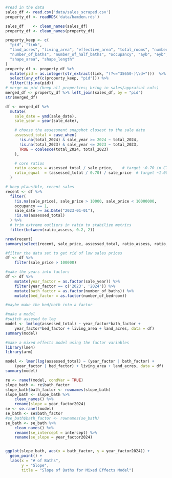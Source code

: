 ```r
#read in the data
sales_df <- read.csv('data/sales_scraped.csv')
property_df <- readRDS('data/hamden.rds')

sales_df    <- clean_names(sales_df)
property_df <- clean_names(property_df)
```

```r
property_keep <- c(
  "pid", "link", 
  "land_acres", "living_area", "effective_area", "total_rooms", "number_of_bedroom",
  "number_of_baths", "number_of_half_baths", "occupancy", "ayb", "eyb",
  "shape_area", "shape_length"
)
property_df <- property_df %>%
  mutate(pid = as.integer(str_extract(link, "(?<=^35650-)\\d+")))  %>%
  select(any_of(c(property_keep, "pid"))) %>% 
  filter(!is.na(pid))
# merge on pid (keep all properties; bring in sales/appraisal cols)
merged_df <- property_df %>% left_join(sales_df, by = "pid")
str(merged_df)
```

```r
df <- merged_df %>%
  mutate(
    sale_date = ymd(sale_date),
    sale_year = year(sale_date),

    # choose the assessment snapshot closest to the sale date
    assessed_total = case_when(
      !is.na(total_2024) & sale_year >= 2024 ~ total_2024,
      !is.na(total_2023) & sale_year <= 2023 ~ total_2023,
      TRUE ~ coalesce(total_2024, total_2023)
    ),

    # core ratios
    ratio_assess = assessed_total / sale_price,    # target ~0.70 in CT
    ratio_equal  = (assessed_total / 0.70) / sale_price  # target ~1.00
  )

# keep plausible, recent sales
recent <- df %>%
  filter(
    !is.na(sale_price), sale_price > 10000, sale_price < 10000000, 
    occupancy == 1,
    sale_date >= as.Date("2023-01-01"), 
    !is.na(assessed_total)
  ) %>%
  # trim extreme outliers in ratio to stabilize metrics
  filter(between(ratio_assess, 0.2, 2))

nrow(recent)
summary(select(recent, sale_price, assessed_total, ratio_assess, ratio_equal))
```

```r
#filter the data set to get rid of low sales prices
df <- df %>%
    filter(sale_price > 100000)

#make the years into factors
df <- df %>%
    mutate(year_factor = as.factor(sale_year)) %>%
    filter(year_factor == c('2023', '2024')) %>%
    mutate(bath_factor = as.factor(number_of_baths)) %>%
    mutate(bed_factor = as.factor(number_of_bedroom))

#maybe make the bed/bath into a factor

```

```r
#make a model
#switch assesed to log
model <- lm(log(assessed_total) ~ year_factor*bath_factor + 
    year_factor*bed_factor + living_area + land_acres, data = df)
summary(model)
```

```r
#make a mixed effects model using the factor variables
library(lme4)
library(arm)

model <- lmer(log(assessed_total) ~ (year_factor | bath_factor) + 
    (year_factor | bed_factor) + living_area + land_acres, data = df)
summary(model)

re <- ranef(model, condVar = TRUE)
slope_bath <- re$bath_factor
slope_bath$bath_factor <- rownames(slope_bath)
slope_bath <- slope_bath %>%
    clean_names() %>%
    rename(slope = year_factor2024)
se <- se.ranef(model)
se_bath <- se$bath_factor
#se_bath$bath_factor <- rownames(se_bath)
se_bath <- se_bath %>%
    clean_names() %>%
    rename(se_intercept = intercept) %>%
    rename(se_slope = year_factor2024)


ggplot(slope_bath, aes(x = bath_factor, y = year_factor2024)) +
  geom_point() +
  labs(x = "# of Baths",
       y = "Slope",
       title = "Slope of Baths for Mixed Effects Model")
```